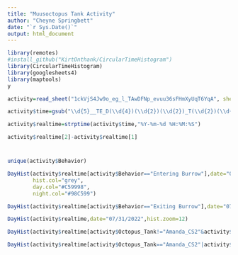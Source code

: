 ```yaml
---
title: "Muusoctopus Tank Activity"
author: "Cheyne Springbett"
date: "`r Sys.Date()`"
output: html_document
---
```



```r
library(remotes)
#install_github("KirtOnthank/CircularTimeHistogram")
library(CircularTimeHistogram)
library(googlesheets4)
library(maptools)
y
```


```r
activity=read_sheet("1ckVjS4Jw9o_eg_l_TAwDFNp_evuu36sFHmXyUqT6YqA", sheet="Tank Burrows")
```

```r
activity$time=gsub("\\d{5}__TE_D(\\d{4})(\\d{2})(\\d{2})_T(\\d{2})(\\d{2})(\\d{2}).*","\\1-\\2-\\3 \\4:\\5:\\6", activity$`File Name`)

activity$realtime=strptime(activity$time,"%Y-%m-%d %H:%M:%S")

activity$realtime[2]-activity$realtime[1]

```


# 
```r
unique(activity$Behavior)
```



```r
DayHist(activity$realtime[activity$Behavior=="Entering Burrow"],date="07/31/2022",hist.zoom=4.9,
        hist.col="grey",
        day.col="#C59998",
        night.col="#98C599")
```

```r
DayHist(activity$realtime[activity$Behavior=="Exiting Burrow"],date="07/31/2022",hist.zoom=4)
```


```r
DayHist(activity$realtime,date="07/31/2022",hist.zoom=12)
```


```r
DayHist(activity$realtime[activity$Octopus_Tank!="Amanda_CS2"&activity$Octopus_Tank!="Joe_CS1"&activity$Octopus_Tank!="Naddlie_CS1"&activity$Octopus_Tank!="Rian_CS5"],date="07/31/2022",hist.zoom=10)
```


```r
DayHist(activity$realtime[activity$Octopus_Tank=="Amanda_CS2"|activity$Octopus_Tank=="Joe_CS1"|activity$Octopus_Tank=="Naddlie_CS1"|activity$Octopus_Tank=="Rian_CS5"],date="07/31/2022",hist.zoom=10)
```